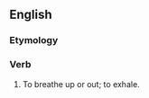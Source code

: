 ==English==

===Etymology===
{{prefix|en|up|breathe}}

===Verb===
{{en-verb|upbreathes|upbreathing|upbreathed}}

# {{lb|en|obsolete}} To breathe up or out; to exhale.
#: {{rfquotek|Marston}}